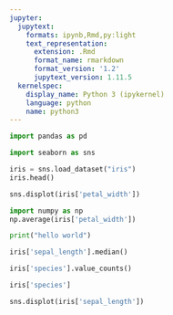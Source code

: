 ```yaml
---
jupyter:
  jupytext:
    formats: ipynb,Rmd,py:light
    text_representation:
      extension: .Rmd
      format_name: rmarkdown
      format_version: '1.2'
      jupytext_version: 1.11.5
  kernelspec:
    display_name: Python 3 (ipykernel)
    language: python
    name: python3
---
```


```python
import pandas as pd
```

```python
import seaborn as sns
```

```python
iris = sns.load_dataset("iris")
iris.head()
```

```python
sns.displot(iris['petal_width'])
```

```python
import numpy as np
np.average(iris['petal_width'])
```

```python
print("hello world")
```

```python
iris['sepal_length'].median()
```

```python
iris['species'].value_counts()
```

```python
iris['species']
```

```python
sns.displot(iris['sepal_length'])
```

```python

```
